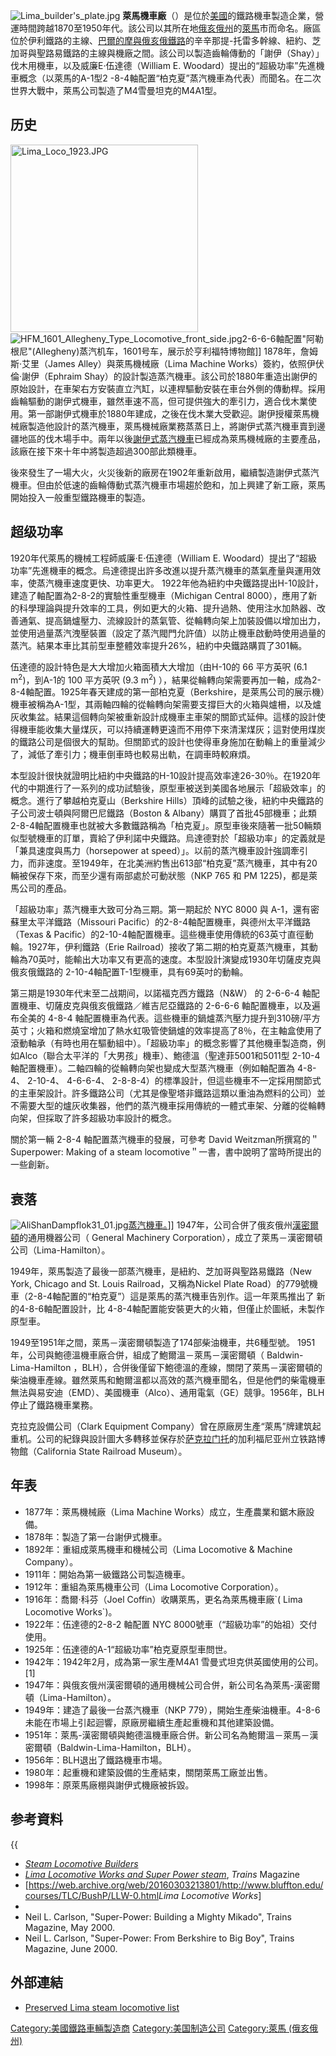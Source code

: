 [[Image:Lima_builder's_plate.jpg|thumb]]
{{noteTA
|G1=Railway
}}
'''萊馬機車廠'''（{{lang-en|Lima Locomotive Works}}）是位於[[美國|美國]]的鐵路機車製造企業，營​​運時間跨越1870至1950年代。該公司以其所在地[[俄亥俄州|俄亥俄州]]的[[萊馬_(俄亥俄州)|萊馬]]市而命名。廠區位於伊利鐵路的主線、[[巴爾的摩與俄亥俄鐵路|巴爾的摩與俄亥俄鐵路]]的辛辛那提-托雷多幹線、紐約、芝加哥與聖路易鐵路的主線與機廠之間。該公司以製造齒輪傳動的「謝伊（Shay）」伐木用機車，以及威廉E‧伍達德（William E. Woodard）提出的“超級功率”先進機車概念（以萊馬的A-1型2 -8-4軸配置“柏克夏”蒸汽機車為代表）而聞名。在二次世界大戰中，萊馬公司製造了M4雪曼坦克的M4A1型。

==历史==
[[File:Lima_Loco_1923.JPG|300px]]
[[Image:HFM_1601_Allegheny_Type_Locomotive_front_side.jpg|thumb]]2-6-6-6軸配置"阿勒根尼"(Allegheny)蒸汽机车，1601号车，展示於亨利福特博物館]]
1878年，詹姆斯‧艾里（James Alley）與萊馬機械廠（Lima Machine Works）簽約，依照伊伏倫·謝伊（Ephraim Shay）的設計製造蒸汽機車。該公司於1880年重造出謝伊的原始設計，在車架右方安裝直立汽缸，以連桿驅動安裝在車台外側的傳動桿。採用齒輪驅動的謝伊式機車，雖然車速不高，但可提供強大的牽引力，適合伐木業使用。第一部謝伊式機車於1880年建成，之後在伐木業大受歡迎。謝伊授權萊馬機械廠製造他設計的蒸汽機車，萊馬機械廠業務蒸蒸日上，將謝伊式蒸汽機車賣到邊疆地區的伐木場手中。兩年以後[[謝伊式蒸汽機車|謝伊式蒸汽機車]]已經成為萊馬機械廠的主要產品，該廠在接下來十年中將製造超過300部此類機車。


後來發生了一場大火，火災後新的廠房在1902年重新啟用，繼續製造謝伊式蒸汽機車。但由於低速的齒輪傳動式蒸汽機車市場趨於飽和，加上興建了新工廠，萊馬開始投入一般重型鐵路機車的製造。

==超级功率==
1920年代萊馬的機械工程師威廉‧E‧伍達德（William E. Woodard）提出了“超級功率”先進機車的概念。烏達德提出許多改進以提升蒸汽機車的蒸氣產量與運用效率，使蒸汽機車速度更快、功率更大。 1922年他為紐約中央鐵路提出H-10設計，建造了軸配置為2-8-2的實驗性重型機車（Michigan Central 8000），應用了新的科學理論與提升效率的工具，例如更大的火箱、提升過熱、使用注水加熱器、改善通氣、提高鍋爐壓力、流線設計的蒸氣管、從輪轉向架上加裝設備以增加出力，並使用過量蒸汽洩壓裝置（設定了蒸汽閥門允許值）以防止機車啟動時使用過量的蒸汽。結果本車比其前型車整體效率提升26%，紐約中央鐵路購買了301輛。



伍達德的設計特色是大大增加火箱面積大大增加（由H-10的 66 平方英呎 (6.1 m<sup>2</sup>)，到A-1的 100 平方英呎 (9.3 m<sup>2</sup>) ），結果從輪轉向架需要再加一軸，成為2-8-4軸配置。1925年春天建成的第一部柏克夏（Berkshire，是萊馬公司的展示機）機車被稱為A-1型，其兩軸四輪的從輪轉向架需要支撐巨大的火箱與爐柵，以及爐灰收集盆。結果這個轉向架被重新設計成機車主車架的關節式延伸。這樣的設計使得機車能收集大量煤灰，可以持續運轉更遠而不用停下來清潔煤灰；這對使用煤炭的鐵路公司是個很大的幫助。但關節式的設計也使得車身施加在動輪上的重量減少了，減低了牽引力；機車倒車時也較易出軌，在調車時較麻煩。



本型設計很快就證明比紐約中央鐵路的H-10設計提高效率達26-30％。在1920年代的中期進行了一系列的成功試驗後，原型車被送到美國各地展示「超級效率」的概念。進行了攀越柏克夏山（Berkshire Hills）頂峰的試驗之後，紐約中央鐵路的子公司波士頓與阿爾巴尼鐵路（Boston & Albany）購買了首批45部機車；此類2-8-4軸配置機車也就被大多數鐵路稱為「柏克夏」。原型車後來隨著一批50輛類似型號機車的訂單，賣給了伊利諾中央鐵路。烏達德對於「超級功率」的定義就是「兼具速度與馬力（horsepower at speed）」。以前的蒸汽機車設計強調牽引力，而非速度。至1949年，在北美洲約售出613部“柏克夏”蒸汽機車，其中有20輛被保存下來，而至少還有兩部處於可動狀態（NKP 765 和 PM 1225)，都是萊馬公司的產品。


「超級功率」蒸汽機車大致可分為三期。第一期起於 NYC 8000 與 A-1，還有密蘇里太平洋鐵路（Missouri Pacific）的2-8-4軸配置機車，與德州太平洋鐵路（Texas & Pacific）的2-10-4軸配置機車。這些機車使用傳統的63英寸直徑動輪。1927年，伊利鐵路（Erie Railroad）接收了第二期的柏克夏蒸汽機車，其動輪為70英吋，能輸出大功率又有更高的速度。本型設計演變成1930年切薩皮克與俄亥俄鐵路的 2-10-4軸配置T-1型機車，具有69英吋的動輪。


第三期是1930年代末至二战期间，以諾福克西方鐵路（N&W） 的 2-6-6-4 軸配置機車、切薩皮克與俄亥俄鐵路／維吉尼亞鐵路的 2-6-6-6 軸配置機車，以及遍布全美的 4-8-4 軸配置機車為代表。這些機車的鍋爐蒸汽壓力提升到310磅/平方英寸；火箱和燃燒室增加了熱水虹吸管使鍋爐的效率提高了8％，在主軸盒使用了滾動軸承（有時也用在驅動組中）。「超級功率」的概念影響了其他機車製造商，例如Alco（聯合太平洋的「大男孩」機車）、鮑德溫（聖達菲5001和5011型 2-10-4 軸配置機車）。二軸四輪的從輪轉向架也變成大型蒸汽機車（例如軸配置為 4-8-4、 2-10-4、 4-6-6-4、 2-8-8-4）的標準設計，但這些機車不一定採用關節式的主車架設計。許多鐵路公司（尤其是像聖塔非鐵路這類以重油為燃料的公司）並不需要大型的爐灰收集器，他們的蒸汽機車採用傳統的一體式車架、分離的從輪轉向架，但採取了許多超級功率設計的概念。



關於第一輛 2-8-4 軸配置蒸汽機車的發展，可參考 David Weitzman所撰寫的＂Superpower: Making of a steam locomotive＂一書，書中說明了當時所提出的一些創新。 


==衰落==

[[File:AliShanDampflok31_01.jpg|thumb]][[阿里山森林鐵路蒸汽機車|蒸汽機車。]]]]
1947年，公司合併了俄亥俄州[[漢密爾頓_(俄亥俄州)|漢密爾頓]]的通用機器公司（ General Machinery Corporation），成立了萊馬－漢密爾頓公司（Lima-Hamilton）。 

1949年，萊馬製造了最後一部蒸汽機車，是紐約、芝加哥與聖路易鐵路（New York, Chicago and St. Louis Railroad，又稱為Nickel Plate Road）的779號機車（2-8-4軸配置的“柏克夏”）這是萊馬的蒸汽機車告別作。這一年萊馬推出了 新的4-8-6軸配置設計，比 4-8-4軸配置能安裝更大的火箱，但僅止於圖紙，未製作原型車。

1949至1951年之間，萊馬－漢密爾頓製造了174部柴油機車，共6種型號。 1951年，公司與鮑德溫機車廠合併，組成了鮑爾溫－萊馬－漢密爾頓（ Baldwin-Lima-Hamilton ，BLH），合併後僅留下鮑德溫的產線，關閉了萊馬－漢密爾頓的柴油機車產線。雖然萊馬和鮑爾溫都以高效的蒸汽機車聞名，但是他們的柴電機車無法與易安迪（EMD）、美國機車（Alco）、通用電氣（GE）競爭。1956年，BLH停止了鐵路機車業務。

克拉克設備公司（Clark Equipment Company）曾在原廠房生產“萊馬”牌建筑起重机。公司的紀錄與設計圖大多轉移並保存於[[萨克拉门托|萨克拉门托]]的加利福尼亚州立铁路博物館（California State Railroad Museum）。



==年表==

* 1877年：萊馬機械廠（Lima Machine Works）成立，生產農業和鋸木廠設備。
* 1878年：製造了第一台謝伊式機車。
* 1892年：重組成萊馬機車和機械公司（Lima Locomotive & Machine Company）。
* 1911年：開始為第一級鐵路公司製造機車。
* 1912年：重組為萊馬機車公司（Lima Locomotive Corporation）。
* 1916年：喬爾·科芬（Joel Coffin）收購萊馬，更名為萊馬機車廠`( Lima Locomotive Works`)。
* 1922年：伍達德的2-8-2 軸配置 NYC 8000號車（“超級功率”的始祖）交付使用。
* 1925年：伍達德的A-1“超級功率”柏克夏原型車問世。
* 1942年：1942年2月，成為第一家生產M4A1 雪曼式坦克供英國使用的公司。[1]
* 1947年：與俄亥俄州漢密爾頓的通用機械公司合併，新公司名為萊馬-漢密爾頓（Lima-Hamilton）。
* 1949年：建造了最後一台蒸汽機車（NKP 779），開始生產柴油機車。4-8-6未能在市場上引起迴響，原廠房繼續生產起重機和其他建築設備。
* 1951年：萊馬-漢密爾頓與鮑德溫機車廠合併。新公司名為鮑爾溫－萊馬－漢密爾頓（Baldwin-Lima-Hamilton，BLH）。
* 1956年：BLH退出了鐵路機車市場。
* 1980年：起重機和建築設備的生產結束，關閉萊馬工廠並出售。
* 1998年：原萊馬廠棚與謝伊式機廠被拆毀。

==参考資料==
{{
* [http://www.steamlocomotive.com/builders/ ''Steam Locomotive Builders''] {{Wayback|url=http://www.steamlocomotive.com/builders/ |date=20100205185028 }}
* [https://web.archive.org/web/20040917084009/http://www.trains.com/Content/Dynamic/Articles/000/000/005/301ndbru.asp ''Lima Locomotive Works and Super Power steam''], ''Trains'' Magazine
* [https://web.archive.org/web/20160303213801/http://www.bluffton.edu/courses/TLC/BushP/LLW-0.html''Lima Locomotive Works'']
* {{cite book| author=Hirsimaki, Eric| title=Lima: The History| location=Mukilteo, WA| publisher=Hundman Publishing| year=1986, 2004 }}
* Neil L. Carlson, "Super-Power: Building a Mighty Mikado", Trains Magazine, May 2000.
* Neil L. Carlson, "Super-Power: From Berkshire to Big Boy", Trains Magazine, June 2000.
==外部連結==
{{commons category|Lima locomotives}}
* [http://www.steamlocomotive.info/locobrowse.cfm?bn=Lima%20Locomotive%20Works Preserved Lima steam locomotive list] {{Wayback|url=http://www.steamlocomotive.info/locobrowse.cfm?bn=Lima%20Locomotive%20Works |date=20190228084456 }}

[[Category:美國鐵路車輛製造商|Category:美國鐵路車輛製造商]]
[[Category:美国制造公司|Category:美国制造公司]]
[[Category:萊馬_(俄亥俄州)|Category:萊馬 (俄亥俄州)]]